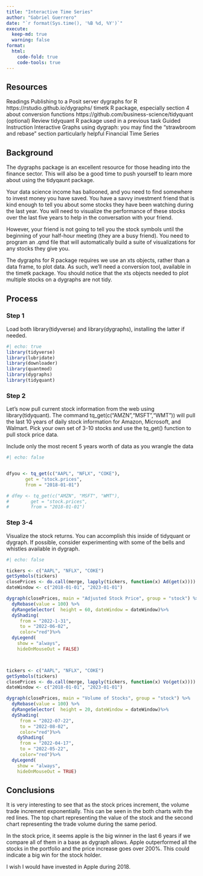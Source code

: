 ```yaml
---
title: "Interactive Time Series"
author: "Gabriel Guerrero"
date: "`r format(Sys.time(), '%B %d, %Y')`"
execute:
  keep-md: true
  warning: false
format:
  html:
    code-fold: true
    code-tools: true
---
```


## Resources

Readings
Publishing to a Posit server
dygraphs for R https://rstudio.github.io/dygraphs/
timetk R package, especially section 4 about conversion functions https://github.com/business-science/tidyquant
(optional) Review tidyquant R package used in a previous task
Guided Instruction
Interactive Graphs using dygraph: you may find the “strawbroom and rebase” section particularly helpful
Financial Time Series


## Background

The dygraphs package is an excellent resource for those heading into the finance sector. This will also be a good time to push yourself to learn more about using the tidyqaunt package.

Your data science income has ballooned, and you need to find somewhere to invest money you have saved. You have a savvy investment friend that is kind enough to tell you about some stocks they have been watching during the last year. You will need to visualize the performance of these stocks over the last five years to help in the conversation with your friend.

However, your friend is not going to tell you the stock symbols until the beginning of your half-hour meeting (they are a busy friend). You need to program an .qmd file that will automatically build a suite of visualizations for any stocks they give you.

The dygraphs for R package requires we use an xts objects, rather than a data frame, to plot data. As such, we’ll need a conversion tool, available in the timetk package. You should notice that the xts objects needed to plot multiple stocks on a dygraphs are not tidy.


## Process
### Step 1

Load both library(tidyverse) and library(dygraphs), installing the latter if needed.

```r
#| echo: true
library(tidyverse)
library(lubridate)
library(downloader)
library(quantmod)
library(dygraphs)
library(tidyquant)
```
### Step 2

Let’s now pull current stock information from the web using library(tidyquant). The command tq_get(c("AMZN","MSFT","WMT")) will pull the last 10 years of daily stock information for Amazon, Microsoft, and Walmart. Pick your own set of 3-10 stocks and use the tq_get() function to pull stock price data.

Include only the most recent 5 years worth of data as you wrangle the data

```r
#| echo: false


dfyou <- tq_get(c("AAPL", "NFLX", "COKE"),
       get = "stock.prices",
       from = "2018-01-01")

# dfmy <- tq_get(c("AMZN", "MSFT", "WMT"),
#        get = "stock.prices",
#        from = "2018-01-01")

```

### Step 3-4

Visualize the stock returns. You can accomplish this inside of tidyquant or dygraph.
If possible, consider experimenting with some of the bells and whistles available in dygraph.

```r
#| echo: false

tickers <- c("AAPL", "NFLX", "COKE")
getSymbols(tickers)
closePrices <- do.call(merge, lapply(tickers, function(x) Ad(get(x)))) #VO volumen
dateWindow <- c("2018-01-01", "2023-01-01")

dygraph(closePrices, main = "Adjusted Stock Price", group = "stock") %>%
  dyRebase(value = 100) %>%
  dyRangeSelector(  height = 60, dateWindow = dateWindow)%>%
  dyShading(
     from = "2022-1-31",
     to = "2022-06-02",
     color="red")%>%
  dyLegend(
    show = "always",
    hideOnMouseOut = FALSE)



tickers <- c("AAPL", "NFLX", "COKE")
getSymbols(tickers)
closePrices <- do.call(merge, lapply(tickers, function(x) Vo(get(x)))) #VO volumen
dateWindow <- c("2018-01-01", "2023-01-01")

dygraph(closePrices, main = "Volume of Stocks", group = "stock") %>%
  dyRebase(value = 100) %>%
  dyRangeSelector(  height = 20, dateWindow = dateWindow)%>%
  dyShading(
     from = "2022-07-22",
     to = "2022-08-02",
     color="red")%>%
    dyShading(
     from = "2022-04-17",
     to = "2022-05-22",
     color="red")%>%
  dyLegend(
    show = "always",
    hideOnMouseOut = TRUE)


```

## Conclusions

It is very interesting to see that as the stock prices increment, the volume trade increment exponentially. This can be seen in the both charts with the red lines. The top chart representing the value of the stock and the second chart representing the trade volume during the same period.

In the stock price, it seems apple is the big winner in the last 6 years if we compare all of them in a base as dygraph allows.  Apple outperformed all the stocks in the portfolio and the price increase goes over 200%. This could indicate a big win for the stock holder.

I wish I would have invested in Apple during 2018.
